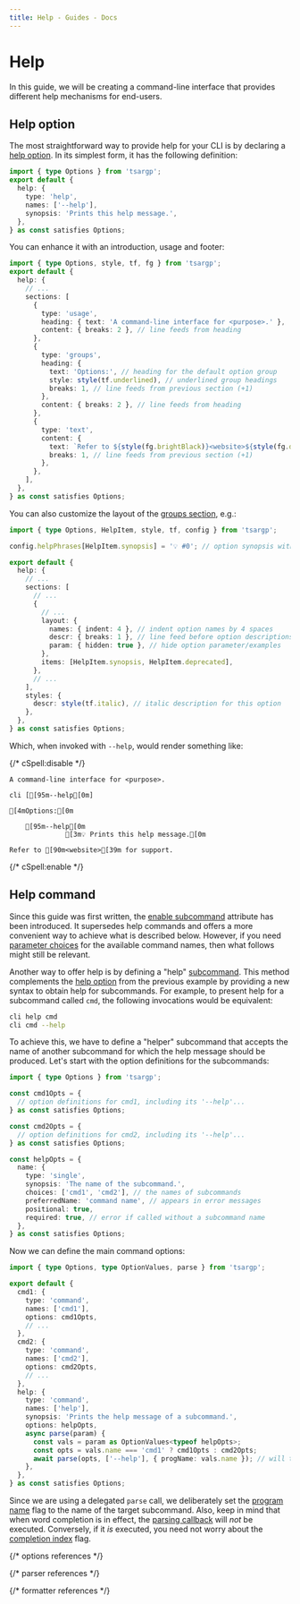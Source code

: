 ```yaml
---
title: Help - Guides - Docs
---
```



# Help

In this guide, we will be creating a command-line interface that provides different help mechanisms for end-users.

## Help option

The most straightforward way to provide help for your CLI is by declaring a [help option]. In its simplest form, it has the following definition:

```ts
import { type Options } from 'tsargp';
export default {
  help: {
    type: 'help',
    names: ['--help'],
    synopsis: 'Prints this help message.',
  },
} as const satisfies Options;
```

You can enhance it with an introduction, usage and footer:

```ts
import { type Options, style, tf, fg } from 'tsargp';
export default {
  help: {
    // ...
    sections: [
      {
        type: 'usage',
        heading: { text: 'A command-line interface for <purpose>.' },
        content: { breaks: 2 }, // line feeds from heading
      },
      {
        type: 'groups',
        heading: {
          text: 'Options:', // heading for the default option group
          style: style(tf.underlined), // underlined group headings
          breaks: 1, // line feeds from previous section (+1)
        },
        content: { breaks: 2 }, // line feeds from heading
      },
      {
        type: 'text',
        content: {
          text: `Refer to ${style(fg.brightBlack)}<website>${style(fg.default)} for support.`,
          breaks: 1, // line feeds from previous section (+1)
        },
      },
    ],
  },
} as const satisfies Options;
```

You can also customize the layout of the [groups section], e.g.:

```ts
import { type Options, HelpItem, style, tf, config } from 'tsargp';

config.helpPhrases[HelpItem.synopsis] = '💡 #0'; // option synopsis with emoji

export default {
  help: {
    // ...
    sections: [
      // ...
      {
        // ...
        layout: {
          names: { indent: 4 }, // indent option names by 4 spaces
          descr: { breaks: 1 }, // line feed before option descriptions
          param: { hidden: true }, // hide option parameter/examples
        },
        items: [HelpItem.synopsis, HelpItem.deprecated],
      },
      // ...
    ],
    styles: {
      descr: style(tf.italic), // italic description for this option
    },
  },
} as const satisfies Options;
```

Which, when invoked with `--help`, would render something like:

{/* cSpell:disable */}

```ansi
A command-line interface for <purpose>.

cli [[95m--help[0m]

[4mOptions:[0m

    [95m--help[0m
              [3m💡 Prints this help message.[0m

Refer to [90m<website>[39m for support.
```

{/* cSpell:enable */}

## Help command

<Callout type="default">

Since this guide was first written, the [enable subcommand] attribute has been introduced. It supersedes help commands and offers a more convenient way to achieve what is described below. However, if you need [parameter choices] for the available command names, then what follows might still be relevant.

</Callout>

Another way to offer help is by defining a "help" [subcommand]. This method complements the [help option] from the previous example by providing a new syntax to obtain help for subcommands. For example, to present help for a subcommand called `cmd`, the following invocations would be equivalent:

```sh
cli help cmd
cli cmd --help
```

To achieve this, we have to define a "helper" subcommand that accepts the name of another subcommand for which the help message should be produced. Let's start with the option definitions for the subcommands:

```ts
import { type Options } from 'tsargp';

const cmd1Opts = {
  // option definitions for cmd1, including its '--help'...
} as const satisfies Options;

const cmd2Opts = {
  // option definitions for cmd2, including its '--help'...
} as const satisfies Options;

const helpOpts = {
  name: {
    type: 'single',
    synopsis: 'The name of the subcommand.',
    choices: ['cmd1', 'cmd2'], // the names of subcommands
    preferredName: 'command name', // appears in error messages
    positional: true,
    required: true, // error if called without a subcommand name
  },
} as const satisfies Options;
```

Now we can define the main command options:

```ts
import { type Options, type OptionValues, parse } from 'tsargp';

export default {
  cmd1: {
    type: 'command',
    names: ['cmd1'],
    options: cmd1Opts,
    // ...
  },
  cmd2: {
    type: 'command',
    names: ['cmd2'],
    options: cmd2Opts,
    // ...
  },
  help: {
    type: 'command',
    names: ['help'],
    synopsis: 'Prints the help message of a subcommand.',
    options: helpOpts,
    async parse(param) {
      const vals = param as OptionValues<typeof helpOpts>;
      const opts = vals.name === 'cmd1' ? cmd1Opts : cmd2Opts;
      await parse(opts, ['--help'], { progName: vals.name }); // will throw the help message
    },
  },
} as const satisfies Options;
```

Since we are using a delegated `parse` call, we deliberately set the [program name] flag to the name of the target subcommand. Also, keep in mind that when word completion is in effect, the [parsing callback] will _not_ be executed. Conversely, if it _is_ executed, you need not worry about the [completion index] flag.

{/* options references */}

[parameter choices]: ../library/options#parameter-choices
[parsing callback]: ../library/options#parsing-callback
[help option]: ../library/options#help-option
[subcommand]: ../library/options#command-option
[enable subcommand]: ../library/options#enable-subcommand

{/* parser references */}

[program name]: ../library/parser#program-name
[completion index]: ../library/parser#completion-index

{/* formatter references */}

[groups section]: ../library/formatter#groups-section
